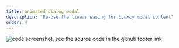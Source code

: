 ```yaml
---
title: animated dialog modal
description: "Re-use the linear easing for bouncy modal content"
order: 4
---
```



<VideoPlayer
  classes=" w-[460px] right-[300px] top-[20px]"
  name="animated-dialog"
/>

<Image
  src={screen}
  alt="code screenshot, see the source code in the github footer link"
  class="rounded-xl absolute z-1 w-[420px] right-[20px] top-[60px] hover:z-10"
/>